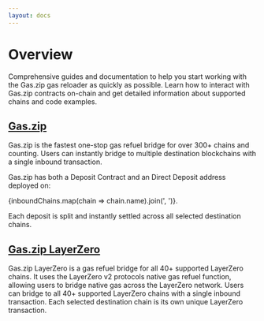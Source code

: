 ```yaml
---
layout: docs
---
```




# Overview

Comprehensive guides and documentation to help you start working with the Gas.zip gas reloader as quickly as possible. Learn how to interact with Gas.zip contracts on-chain and get detailed information about supported chains and code examples.

## <a href="./gas/overview">Gas.zip</a>

Gas.zip is the fastest one-stop gas refuel bridge for over 300+ chains and counting. Users can instantly bridge to multiple destination blockchains with a single inbound transaction.

Gas.zip has both a Deposit Contract and an Direct Deposit address deployed on:

{inboundChains.map(chain => chain.name).join(', ')}.

Each deposit is split and instantly settled across all selected destination chains.

## <a href="./layerzero/overview">Gas.zip LayerZero</a>

Gas.zip LayerZero is a gas refuel bridge for all 40+ supported LayerZero chains. It uses the LayerZero v2 protocols native gas refuel function, allowing users to bridge native gas across the LayerZero network. Users can bridge to all 40+ supported LayerZero chains with a single inbound transaction. Each selected destination chain is its own unique LayerZero transaction.
